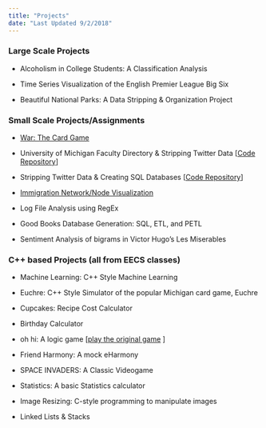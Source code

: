 ```yaml
---
title: "Projects"
date: "Last Updated 9/2/2018"
---
```



### Large Scale Projects


- Alcoholism in College Students: A Classification Analysis

- Time Series Visualization of the English Premier League Big Six

- Beautiful National Parks: A Data Stripping & Organization Project



### Small Scale Projects/Assignments


- [War: The Card Game]()

- University of Michigan Faculty Directory & Stripping Twitter Data [[Code Repository](https://github.com/tahmeed14/UMSI-and-Twitter-Data-Stripping/blob/master/SI206W17_project2.py)]

- Stripping Twitter Data & Creating SQL Databases [[Code Repository](https://github.com/tahmeed14/Twitter-Data-and_Databases)]

- [Immigration Network/Node Visualization](immigration.html)

- Log File Analysis using RegEx

- Good Books Database Generation: SQL, ETL, and PETL  

- Sentiment Analysis of bigrams in Victor Hugo's Les Miserables


  
  
### C++ based Projects (all from EECS classes)


- Machine Learning: C++ Style Machine Learning 

- Euchre: C++ Style Simulator of the popular Michigan card game, Euchre

- Cupcakes: Recipe Cost Calculator

- Birthday Calculator

- oh hi: A logic game [[play the original game](http://0hh1.com/) ]

- Friend Harmony: A mock eHarmony

- SPACE INVADERS: A Classic Videogame

- Statistics: A basic Statistics calculator

- Image Resizing: C-style programming to manipulate images

- Linked Lists & Stacks



